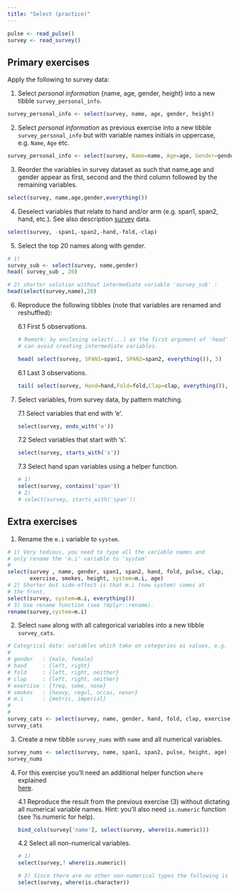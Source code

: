 ```yaml
---
title: "Select (practice)"
---
```


```r
pulse <- read_pulse() 
survey <- read_survey()
```

## Primary exercises

Apply the following to survey data: 

1. Select *personal information* {name, age, gender, height} into a new tibble `survey_personal_info`.

```r
survey_personal_info <- select(survey, name, age, gender, height)
```

2. Select *personal information* as previous exercise into a new tibble `survey_personal_info` but with variable names initials in uppercase, e.g. `Name`, `Age` etc. 

```r
survey_personal_info <- select(survey, Name=name, Age=age, Gender=gender, Height=height)
```

3. Reorder the variables in survey dataset as such that name,age and gender appear as first, second and the third column followed by the remaining
variables. 

```r
select(survey, name,age,gender,everything())
```

4. Deselect variables that relate to hand and/or arm (e.g. span1, span2, hand, etc.). See also description [survey](S01L05l_course_data0.html) data.

```r
select(survey, -span1,-span2,-hand,-fold,-clap)
```

5. Select the top 20 names along with gender.

```r
# 1)
survey_sub <- select(survey, name,gender)
head( survey_sub , 20)
```


```r
# 2) shorter solution without intermediate variable 'survey_sub' :
head(select(survey,name),20)
```


6. Reproduce the following tibbles (note that variables are renamed and reshuffled):
    
    
    6.1 First 5 observations.
    

    ```r
    # Remark: by enclosing select(...) as the first argument of 'head' function you 
    # can avoid creating intermediate variables.
    
    head( select(survey, SPAN1=span1, SPAN2=span2, everything()), 5)
    ```

    6.1 Last 3 observations.

    ```r
    tail( select(survey, Hand=hand,Fold=fold,Clap=clap, everything()), 3)
    ```

7. Select variables, from survey data, by pattern matching. 

    7.1 Select variables that end with 'e'.
    
    ```r
    select(survey, ends_with('e'))
    ```

    7.2 Select variables that start with 's'.
    
    ```r
    select(survey, starts_with('s'))
    ```

    7.3 Select hand span variables using a helper function.
    
    ```r
    # 1)
    select(survey, contains('span'))
    # 2) 
    # select(survey, starts_with('span'))
    ```
    
## Extra exercises

1. Rename the `m.i` variable to `system`.
  
```r
# 1) Very tedious, you need to type all the variable names and 
# only rename the 'm.i' variable to 'system'
#
select(survey , name, gender, span1, span2, hand, fold, pulse, clap, 
       exercise, smokes, height, system=m.i, age)
# 2) Shorter but side-effect is that m.i (now system) comes at 
# the front.
select(survey, system=m.i, everything()) 
# 3) Use rename function (see ?dplyr::rename). 
rename(survey,system=m.i)
```


2. Select `name` along with all categorical variables into a new tibble `survey_cats`.

```r
# Categrical data: variables which take on categories as values, e.g. 
# 
# gender   : {male, female}
# hand     : {left, right}
# fold     : {left, right, neither} 
# clap     : {left, right, neither} 
# exercise : {freq, some, none}
# smokes   : {heavy, regul, occas, never}
# m.i      : {metric, imperial}
#
# 
survey_cats <- select(survey, name, gender, hand, fold, clap, exercise, smokes, m.i)
survey_cats
```


3. Create a new tibble `survey_nums` with `name` and all numerical variables.

```r
survey_nums <- select(survey, name, span1, span2, pulse, height, age)
survey_nums
```


4. For this exercise you'll need an additional helper function `where` explained  
  [here](https://dplyr.tidyverse.org/reference/select.html). 

    4.1 Reproduce the result from the previous exercise (3) without dictating all numerical 
    variable names. Hint: you'll also need `is.numeric` function (see ?is.numeric for help).
    
    ```r
    bind_cols(survey['name'], select(survey, where(is.numeric)))
    ```
  
    4.2 Select all non-numerical variables. 
    
    ```r
    # 1) 
    select(survey,! where(is.numeric))
    ```
    
    ```r
    # 2) Since there are no other non-numerical types the following is also a correct solution.
    select(survey, where(is.character))
    ```

